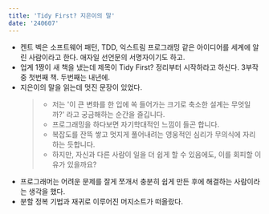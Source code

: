 ```yaml
---
title: 'Tidy First? 지은이의 말'
date: '240607'
---
```


- 켄트 벡은 소프트웨어 패턴, TDD, 익스트림 프로그래밍 같은 아이디어를 세계에 알린 사람이라고 한다. 애자일 선언문의 서명자이기도 하고.
- 업계 1짱이 새 책을 냈는데 제목이 Tidy First? 정리부터 시작하라고 하신다. 3부작중 첫번째 책. 두번째는 내년에.
- 지은이의 말을 읽는데 멋진 문장이 있었다.
  > - 저는 '이 큰 변화를 한 입에 쏙 들어가는 크기로 축소한 설계는 무엇일까?' 라고 궁금해하는 순간을 즐깁니다.
  > - 프로그래밍을 하다보면 자기학대적인 느낌이 들곤 합니다.
  > - 복잡도를 잔뜩 쌓고 멋지게 풀어내려는 영웅적인 심리가 무의식에 자리하는 듯합니다.
  > - 하지만, 자신과 다른 사람이 일을 더 쉽게 할 수 있음에도, 이를 회피할 이유가 있을까요?
- 프로그래머는 어려운 문제를 잘게 쪼개서 충분히 쉽게 만든 후에 해결하는 사람이라는 생각을 했다.
- 분할 정복 기법과 재귀로 이루어진 머지소트가 떠올랐다.

